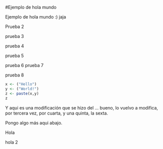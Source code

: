 #Ejemplo de hola mundo

Ejemplo de hola mundo :) jaja

Prueba 2

prueba 3

prueba 4

prueba 5

prueba 6
prueba 7

prueba 8

```r
x <- ("Hello")
y <- ("World!")
z <- paste(x,y)
z
```
Y aqui es una modificación que se hizo del ... bueno, lo vuelvo a modifica, por tercera vez, por cuarta, y una quinta, la sexta.

Pongo algo más aqui abajo.

Hola

hola 2


